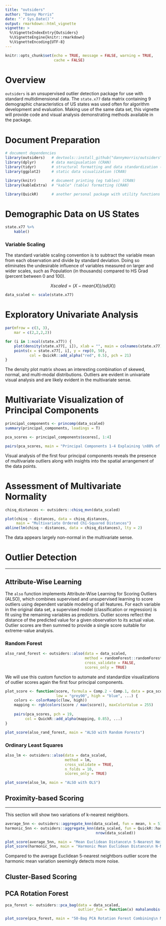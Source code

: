 ```yaml
---
title: "outsiders"
author: "Danny Morris"
date: "`r Sys.Date()`"
output: rmarkdown::html_vignette
vignette: >
  %\VignetteIndexEntry{Outsiders}
  %\VignetteEngine{knitr::rmarkdown}
  %\VignetteEncoding{UTF-8}
---
```


```r
knitr::opts_chunk$set(echo = TRUE, message = FALSE, warning = TRUE,
                      cache = FALSE)
```

# Overview

`outsiders` is an unsupervised outlier detection package for use with standard multidimensional data. The `state.x77` data matrix containing 9 demographic characteristics of US states was used often for algorithm development and evaluation. Making use of the same data set, this vignette will provide code and visual analysis demonstrating methods available in the package.

# Document Preparation

```r
# document dependencies
library(outsiders)   # devtools::install_github("dannymorris/outsiders") to install
library(dplyr)       # data manipualation (CRAN)
library(tidyr)       # structural formatting and data standardization (CRAN)
library(ggplot2)     # static data visualization (CRAN)

library(knitr)       # document printing (eg tables) (CRAN)
library(kableExtra)  # "kable" (table) formatting (CRAN)

library(QuickR)      # another personal package with utility functions
```

# Demographic Data on US States

```r
state.x77 %>%
    kable()
```

### Variable Scaling

The standard variable scaling convention is to subtract the variable mean from each observation and divide by standard deviation. Doing so eliminates the undesirable influence of variables measured on larger and wider scales, such as Population (in thousands) compared to HS Grad (percent between 0 and 100).

$$X scaled = (X - mean(X))  /  sd(X)) $$

```r
data_scaled <- scale(state.x77)
```

# Exploratory Univariate Analysis

```r
par(mfrow = c(3, 3),
    mar = c(2,2,2,2))

for (i in 1:ncol(state.x77)) {
    plot(density(state.x77[, i]), xlab = "", main = colnames(state.x77)[i])
    points(x = state.x77[, i], y = rep(0, 50), 
           col = QuickR::add_alpha("red", 0.5), pch = 21)
}
```

The density plot matrix shows an interesting combination of skewed, normal, and multi-modal distributions. Outliers are evident in univariate visual analysis and are likely evident in the multivariate sense.

# Multivariate Visualization of Principal Components

```r
principal_components <- princomp(data_scaled)
summary(principal_components, loadings = T)

pca_scores <- principal_components$scores[, 1:4]

pairs(pca_scores, main = "Principal Components 1-4 Explaining \n88% of Total Variation")
```

Visual analysis of the first four principal components reveals the presence of multivariate outliers along with insights into the spatial arrangement of the data points.

# Assessment of Multivariate Normality

```r
chisq_distances <- outsiders::chisq_mvn(data_scaled)

plot(chisq ~ distances, data = chisq_distances, 
     main = "Multivariate Ordered Chi-Squared Distances")
abline(lm(chisq ~ distances, data = chisq_distances), lty = 2)
```

The data appears largely non-normal in the multivariate sense.

# Outlier Detection
<hr>

## Attribute-Wise Learning 

The `also` function implements Attribute-Wise Learning for Scoring Outliers (ALSO), which combines supervised and unsupervised learning to score outliers using dependent variable modeling of all features. For each variable in the original data set, a supervised model (classification or regression) is fit using the remaining variables as predictors. Outlier scores reflect the distance of the predicted value for a given observation to its actual value. Outlier scores are then summed to provide a single score suitable for extreme-value analysis.

### Random Forest

```r
also_rand_forest <- outsiders::also(data = data_scaled,
                                    method = randomForest::randomForest,
                                    cross_validate = FALSE,
                                    scores_only = TRUE)
```

We will use this custom function to automate and standardize visualizations of outlier scores again the first four principal components.

```r
plot_score <- function(score, formula = Comp.2 ~ Comp.1, data = pca_scores, 
                       low = "grey90", high = "blue", ...) {
    colors <- colorRamp(c(low, high))
    mapping <- rgb(colors(score / max(score)), maxColorValue = 255) 
    
    pairs(pca_scores, pch = 19,
         col = QuickR::add_alpha(mapping, 0.85), ...)
}

plot_score(also_rand_forest, main = "ALSO with Random Forests")
```

### Ordinary Least Squares

```r
also_lm <- outsiders::also(data = data_scaled,
                           method = lm,
                           cross_validate = TRUE,
                           n_folds = 10,
                           scores_only = TRUE)

plot_score(also_lm, main = "ALSO with OLS")
```

## Proximity-based Scoring
<hr>

This section will show two variations of k-nearest neighbors.

```r
average_5nn <- outsiders::aggregate_knn(data_scaled, fun = mean, k = 5)
harmonic_5nn <- outsiders::aggregate_knn(data_scaled, fun = QuickR::harmonic_mean, 
                                         nrow(data_scaled))
```

```r
plot_score(average_5nn, main = "Mean Euclidean Distance\n 5-Nearest Neighbors")
plot_score(harmonic_5nn, main = "Harmonic Mean Euclidean Distance\n N-Nearest Neighbors")
```

Compared to the average Euclidean 5-nearest neightbors outlier score the harmonic mean variation seemingly detects more noise.

## Cluster-Based Scoring

## PCA Rotation Forest

```r
pca_forest <- outsiders::pca_bag(data = data_scaled,
                                 outlier_fun = function(x) mahalanobis(x, colMeans(x), cov(x)))

plot_score(pca_forest, main = "50-Bag PCA Rotation Forest Combining\n Mahalanobis Distance Scores")
```